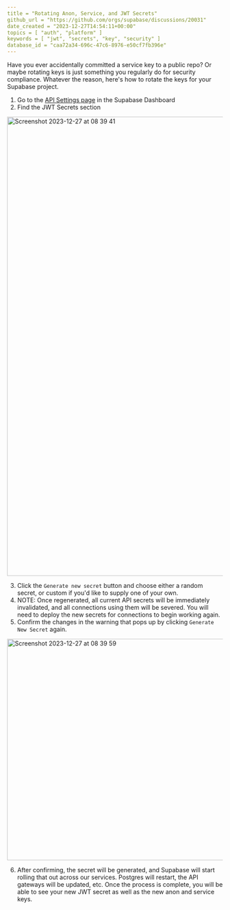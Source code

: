 ```yaml
---
title = "Rotating Anon, Service, and JWT Secrets"
github_url = "https://github.com/orgs/supabase/discussions/20031"
date_created = "2023-12-27T14:54:11+00:00"
topics = [ "auth", "platform" ]
keywords = [ "jwt", "secrets", "key", "security" ]
database_id = "caa72a34-696c-47c6-8976-e50cf7fb396e"
---
```


Have you ever accidentally committed a service key to a public repo? Or maybe rotating keys is just something you regularly do for security compliance.
Whatever the reason, here's how to rotate the keys for your Supabase project.

1. Go to the [API Settings page](https://supabase.com/dashboard/project/_/settings/api) in the Supabase Dashboard
2. Find the JWT Secrets section

<img
  width="1072"
  alt="Screenshot 2023-12-27 at 08 39 41"
  src="https://github.com/supabase/supabase/assets/1923424/bdcab8a2-7007-496c-a845-d331ee883a0a"
/>

3. Click the `Generate new secret` button and choose either a random secret, or custom if you'd like to supply one of your own.
4. NOTE: Once regenerated, all current API secrets will be immediately invalidated, and all connections using them will be severed. You will need to deploy the new secrets for connections to begin working again.
5. Confirm the changes in the warning that pops up by clicking `Generate New Secret` again.

<img
  width="517"
  alt="Screenshot 2023-12-27 at 08 39 59"
  src="https://github.com/supabase/supabase/assets/1923424/1f5cf876-ff65-41f0-b92e-37826773041c"
/>

6. After confirming, the secret will be generated, and Supabase will start rolling that out across our services. Postgres will restart, the API gateways will be updated, etc. Once the process is complete, you will be able to see your new JWT secret as well as the new anon and service keys.

